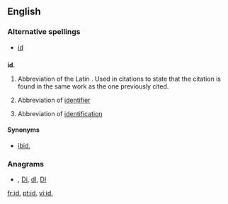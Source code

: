 {{also|Appendix:Variations of "id"}}
==English==

===Alternative spellings===
* [[id]]

==={{abbreviation}}===
'''id.'''

# {{context|bibliography}} Abbreviation of the Latin {{term|idem||lang=la|same}}. Used in citations to state that the citation is found in the same work as the one previously cited.
# {{computing}} Abbreviation of [[identifier]]
# Abbreviation of [[identification]]

====Synonyms====
* {{sense|bibliography}} [[ibid.]]

===Anagrams===
* {{alphagram|[[di#English|di]]}} , [[Di#English|Di]], [[dI#English|dI]], [[DI#English|DI]]

[[fr:id.]]
[[pt:id.]]
[[vi:id.]]